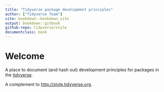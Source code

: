 ```yaml
--- 
title: "Tidyverse package development principles"
author: ["Tidyverse Team"]
site: bookdown::bookdown_site
output: bookdown::gitbook
github-repo: tidyverse/style
documentclass: book
---
```


# Welcome {-}

A place to document (and hash out) development principles for packages in the [tidyverse](http://tidyverse.org).

A complement to <http://style.tidyverse.org>.